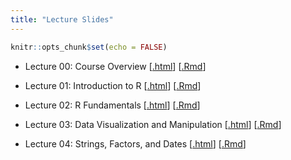```yaml
---
title: "Lecture Slides"
---
```


```r
knitr::opts_chunk$set(echo = FALSE)
```

* Lecture 00: Course Overview [[.html](files/slides/00_course-overview.html)] [[.Rmd](https://raw.githubusercontent.com/svteichman/STAT302-WIN2022/main/files/slides/00_course-overview.Rmd)]

* Lecture 01: Introduction to R [[.html](files/slides/01_intro-to-R.html)] [[.Rmd](https://raw.githubusercontent.com/svteichman/STAT302-WIN2022/main/files/slides/01_intro-to-R.Rmd)]

* Lecture 02: R Fundamentals [[.html](files/slides/02_fundamentals.html)] [[.Rmd](https://raw.githubusercontent.com/svteichman/STAT302-WIN2022/main/files/slides/02_fundamentals.Rmd)]

* Lecture 03: Data Visualization and Manipulation [[.html](files/slides/03_datavizmanip.html)] [[.Rmd](https://raw.githubusercontent.com/svteichman/STAT302-WIN2022/main/files/slides/03_datavizmanip.Rmd)]


* Lecture 04: Strings, Factors, and Dates [[.html](files/slides/04_stringsfactors.html)] [[.Rmd](https://raw.githubusercontent.com/svteichman/STAT302-WIN2022/main/files/slides/04_stringsfactors.Rmd)]

\begin{comment}

* Lecture 05: Regression and Inference [[.html](files/slides/05_inference.html)] [[.Rmd](https://raw.githubusercontent.com/svteichman/STAT302-WIN2022/main/files/slides/05_inference.Rmd)]

* Lecture 06: Application: SVD and PCA [[.html](files/slides/06_svdpca.html)] [[.Rmd](https://raw.githubusercontent.com/svteichman/STAT302-WIN2022/main/files/slides/06_svdpca.Rmd)]

* Lecture 07: Debugging and Git [[.html](files/slides/07_debuggit.html)] [[.Rmd](https://raw.githubusercontent.com/svteichman/STAT302-WIN2022/main/files/slides/07_debuggit.html)]

* Lecture 08: Application: Resampling [[.html](files/slides/08_resample-bayes.html)] [[.Rmd](https://raw.githubusercontent.com/svteichman/STAT302-WIN2022/main/files/slides/08_resample-bayes.html)]

* Lecture 09: Application: Prediction [[.html](files/slides/09_prediction.html)] [[.Rmd](https://raw.githubusercontent.com/svteichman/STAT302-WIN2022/main/files/slides/09_prediction.html)]

* Lecture 10: R Package Development [[.html](files/slides/10_package.html)] [[.Rmd](https://raw.githubusercontent.com/svteichman/STAT302-WIN2022/main/files/slides/10_package.html)]

\end{comment}